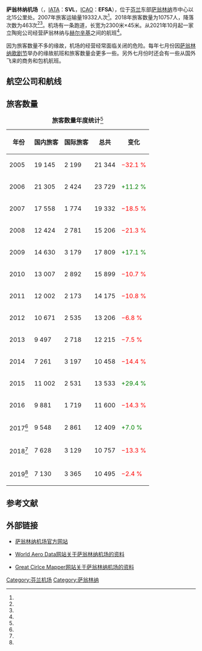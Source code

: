 {{Infobox airport
| name         = 萨翁林纳机场
| ensign       = 
| ensign_size  =
| ensign_alt   =
| nativename   = {{lang|fi|Savonlinnan lentoasema}}
| image        = Savonlinna Airport AB.JPG
| image-width  = 250
| image_alt    =
| caption      = 机场客运航站楼
| IATA         = SVL
| ICAO         = EFSA
| type         = 民用
| owner-oper   = 
| owner        = 
| operator     = Finavia
| city-served  = [[萨翁林纳|萨翁林纳]]
| location     = [[萨翁林纳|萨翁林纳]]
| opened       = {{start date|1973||}}
| timezone     =
| utc          =
| summer       =
| utcs         =
| elevation-f  = 
| elevation-m  = 95
| metric-elev  = 是
| coordinates  = {{coord|61|56|34|N|028|56|42|E|region:FI|display=inline,title}}
| website                = {{URL|https://www.finavia.fi/en/airports/savonlinna|finavia.fi}}
| image_map              = 
| image_mapsize          =
| image_map_alt          =
| image_map_caption      =
| pushpin_map            = Finland
| pushpin_mapsize        =
| pushpin_map_caption    =
| pushpin_relief         =
| pushpin_label          = SVL
| r1-number    = 12/30
| r1-length-f  = 
| r1-length-m  = 2300
| r1-surface   = 沥青
| metric-rwy   = 是
| stat1-header = 旅客数量
| stat1-data   = 10757
| stat2-header = 降落次数
| stat2-data   = 463
| stat-year    = 2018
| footnotes    = 统计数据来源：<ref name="旅客2018"/><ref name="降落次数2018"/>
}}
'''萨翁林纳机场'''（{{lang-fi|Savonlinnan lentoasema}}，[[IATA机场代码|IATA]]：'''SVL'''，[[ICAO机场代码|ICAO]]：'''EFSA'''），位于[[芬兰|芬兰]]东部[[萨翁林纳|萨翁林纳]]市中心以北15公里处。2007年旅客运输量19332人次<ref name="旅客2007"/>。2018年旅客数量为10757人，降落次数为463次<ref name="旅客2018"/><ref name="降落次数2018"/>。机场有一条跑道，长宽为2300米×45米。从2021年10月起一家立陶宛公司{{link-en|Transaviabaltika|Transaviabaltika}}经营萨翁林纳与[[赫尔辛基|赫尔辛基]]之间的航班<ref name="HarjuSippola"/>。

因为旅客数量不多的缘故，机场的经营经常面临关闭的危险。每年七月份因[[萨翁林纳歌剧节|萨翁林纳歌剧节]]举办的缘故航班和旅客数量会更多一些。另外七月份时还会有一些从国外飞来的商务和包机航班。

== 航空公司和航线 ==
{{Airport-dest-list
|{{link-en|Transaviabaltika|Transaviabaltika}} | [[赫尔辛基-万塔机场|赫尔辛基]]（公众服务合同）
}}

== 旅客数量 ==
{| class="wikitable" style="text-align: right;"
|+ '''旅客数量年度统计'''<ref name="统计"/>
! 年份!! 国内旅客 !! 国际旅客 !! 总共 !! 变化
|-
! 2005 
| 19 145 || 2 199 || 21 344 || style="color:red"|−32.1 % {{decrease}}
|-
! 2006 
| 21 305 || 2 424 || 23 729 || style="color:green"|+11.2 % {{increase}}
|-
! 2007 
| 17 558 || 1 774 || 19 332 || style="color:red"|−18.5 % {{decrease}}
|-
! 2008 
| 12 424 || 2 781 || 15 206 || style="color:red"|−21.3 % {{decrease}}
|-
! 2009 
| 14 630 || 3 179 || 17 809 || style="color:green"|+17.1 % {{increase}}
|-
! 2010
| 13 007 || 2 892 || 15 899 || style="color:red"|−10.7 % {{decrease}}
|-
! 2011
| 12 002 || 2 173 || 14 175 || style="color:red"|−10.8 % {{decrease}}
|-
! 2012
| 10 671 || 2 535 || 13 206 || style="color:red"|−6.8 % {{decrease}}
|-
! 2013
| 9 497 || 2 718 || 12 215 || style="color:red"|−7.5 % {{decrease}}
|-
! 2014
| 7 261  || 3 197 || 10 458 || style="color:red"|−14.4 % {{decrease}}
|-
! 2015
| 11 002  || 2 531 || 13 533 || style="color:green"|+29.4 % {{increase}}
|-
! 2016
| 9 881  || 1 719 || 11 600 || style="color:red"|−14.3 % {{decrease}}
|-
! 2017<ref name="旅客2017"/>
| 9 548  || 2 861 || 12 409 || style="color:green"|+7.0 % {{increase}}
|-
! 2018<ref name="旅客2018"/>
| 7 628  || 3 129 || 10 757 || style="color:red"|−13.3 % {{decrease}}
|-
! 2019<ref name="旅客2019"/>
| 7 130  || 3 365 || 10 495 || style="color:red"|−2.4 % {{decrease}}
|}

== 参考文献 ==
{{Reflist|30em|refs=
<ref name="降落次数2018">{{cite web | url = https://www.finavia.fi/sites/default/files/documents/Liikenneilmailun%20laskeutumiset%20lentoasemittain%201998-2018.pdf | title = LIIKENNEILMAILUN LASKEUTUMISET LENTOASEMITTAIN 1998-2018 | format = pdf | language = fi | publisher = Finavia | accessdate = 2019-07-10 }}</ref>

<ref name="旅客2007">{{cite web | url = http://archive.finavia.fi/files/finavia2/matkustajat_pdf/0_INET_joulu_matk_lentoasemittain.pdf | title = MATKUSTAJAT: 12/07 | format = pdf | language = fi | publisher = Finavia | accessdate = 2016-07-28 | archive-url = https://web.archive.org/web/20160303190950/http://archive.finavia.fi/files/finavia2/matkustajat_pdf/0_INET_joulu_matk_lentoasemittain.pdf | archive-date = 2016-03-03 | dead-url = yes }}</ref>

<ref name="统计">{{cite web | url = http://www.finavia.fi/fi/tietoa-finaviasta/tilastot/ | title = Finavian liikennetilastot | language = fi | publisher = Finavia | accessdate = 2016-07-28 }}</ref>

<ref name="旅客2017">{{cite web | url = https://www.finavia.fi/sites/default/files/documents/Passengers%20by%20Airport-fi_0.pdf | title = Passengers 2017 | format = pdf | language = en | publisher = Finavia | accessdate = 2018-08-09 }}</ref>

<ref name="旅客2018">{{cite web | url = https://www.finavia.fi/sites/default/files/documents/Matkustajat%20lentoasemittain%201998-2018.pdf | title = MATKUSTAJAT LENTOASEMITTAIN 1998-2018 | format = pdf | language = fi | publisher = Finavia | accessdate = 2019-07-10 }}</ref>

<ref name="旅客2019">{{cite web | url = https://www.finavia.fi/sites/default/files/documents/Passengers%20by%20Airport%201998-2019-fi-fi.pdf | title = Passengers by airports 1998-2019 | format = PDF | language = en | publisher = Finavia | accessdate = 2020-09-25}}</ref>

<ref name="HarjuSippola">{{cite web | url = https://www.hs.fi/kotimaa/art-2000008281817.html | title = Helsinki–Savonlinna-reitillä aloitti liettualainen yhtiö – Lennot tehdään koneella, joka sai huonon kunnon takia kovaa arvostelua Ruotsissa | author = Harju, Jukka & Sippola Jussi | language = fi | publisher = Helsingin Sanomat | date = 2021-10-06 | accessdate = 2020-10-06}}</ref>
}}

== 外部链接 ==
* {{Fi icon}}{{Sv icon}}{{En icon}}[https://www.finavia.fi/en/airports/savonlinna 萨翁林纳机场官方网站]
* {{En icon}}[https://web.archive.org/web/20061119211131/http://www.worldaerodata.com/wad.cgi?id=FI58570 World Aero Data网站关于萨翁林纳机场的资料]
* {{En icon}}[http://gc.kls2.com/airport/EFSA Great Cirlce Mapper网站关于萨翁林纳机场的资料]

{{芬兰机场}}

[[Category:芬兰机场|Category:芬兰机场]]
[[Category:萨翁林纳|Category:萨翁林纳]]